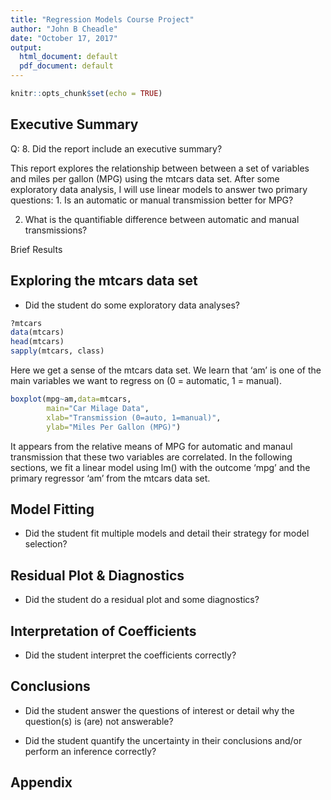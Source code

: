 ```yaml
---
title: "Regression Models Course Project"
author: "John B Cheadle"
date: "October 17, 2017"
output:
  html_document: default
  pdf_document: default
---
```


```r
knitr::opts_chunk$set(echo = TRUE)
```

## Executive Summary
Q: 	8. Did the report include an executive summary?


This report explores the relationship between between a set of variables and miles per gallon (MPG) using the mtcars data set.  After some exploratory data analysis, I will use linear models to answer two primary questions:
1. Is an automatic or manual transmission better for MPG?

2. What is the quantifiable difference between automatic and manual transmissions?

Brief Results

## Exploring the mtcars data set
- Did the student do some exploratory data analyses?

```r
?mtcars
data(mtcars)
head(mtcars)
sapply(mtcars, class)
```
Here we get a sense of the mtcars data set.  We learn that 'am' is one of the main variables we want to regress on (0 = automatic, 1 = manual).

```r
boxplot(mpg~am,data=mtcars, 
        main="Car Milage Data",
        xlab="Transmission (0=auto, 1=manual)",
        ylab="Miles Per Gallon (MPG)")
```
It appears from the relative means of MPG for automatic and manaul transmission that these two variables are correlated.  In the following sections, we fit a linear model using lm() with the outcome 'mpg' and the primary regressor 'am' from the mtcars data set.

## Model Fitting
- Did the student fit multiple models and detail their strategy for model selection?

## Residual Plot & Diagnostics
- Did the student do a residual plot and some diagnostics?

## Interpretation of Coefficients
- Did the student interpret the coefficients correctly?

## Conclusions
- Did the student answer the questions of interest or detail why the question(s) is (are) not answerable?

- Did the student quantify the uncertainty in their conclusions and/or perform an inference correctly?

## Appendix